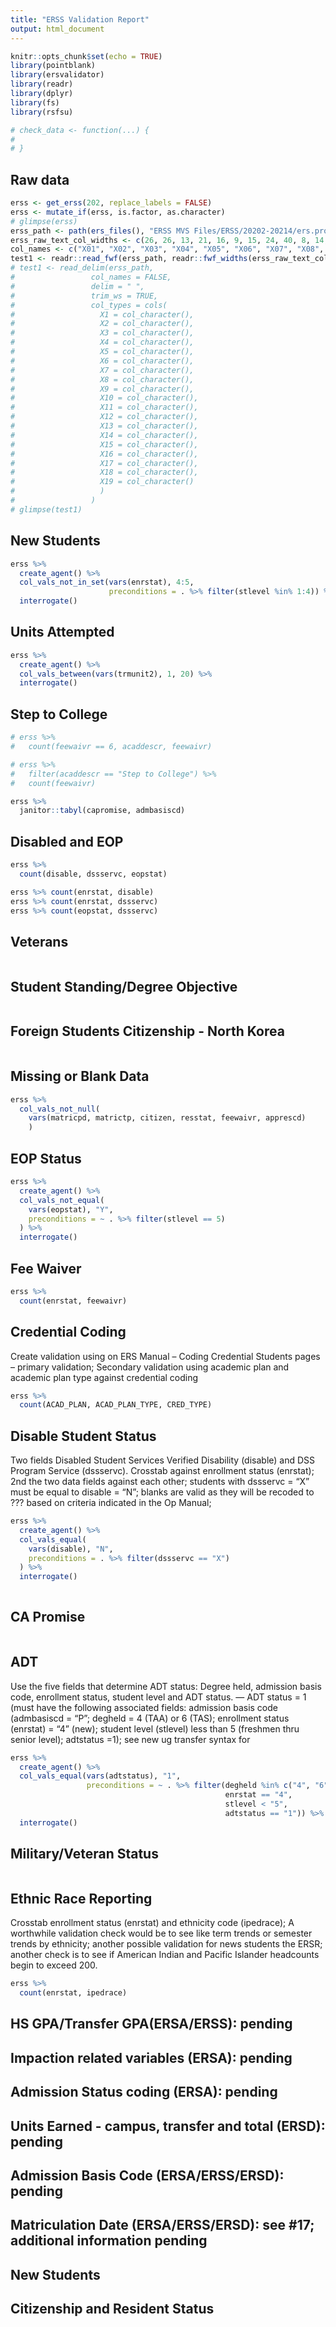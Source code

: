 ```yaml
---
title: "ERSS Validation Report"
output: html_document
---
```


```r
knitr::opts_chunk$set(echo = TRUE)
library(pointblank)
library(ersvalidator)
library(readr)
library(dplyr)
library(fs)
library(rsfsu)

# check_data <- function(...) {
#   
# }

```

## Raw data
```r
erss <- get_erss(202, replace_labels = FALSE)
erss <- mutate_if(erss, is.factor, as.character)
# glimpse(erss)
erss_path <- path(ers_files(), "ERSS MVS Files/ERSS/20202-20214/ers.prod.ers2020275.Edited.EALLEN.txt")
erss_raw_text_col_widths <- c(26, 26, 13, 21, 16, 9, 15, 24, 40, 8, 14, 12, 3, 8, 83, 22, 2, 12)
col_names <- c("X01", "X02", "X03", "X04", "X05", "X06", "X07", "X08", "X09", "X10", "X11", "X12", "X13", "X14", "X15", "X16", "X17", "X18")
test1 <- readr::read_fwf(erss_path, readr::fwf_widths(erss_raw_text_col_widths, col_names))
# test1 <- read_delim(erss_path,
#                 col_names = FALSE,
#                 delim = " ",
#                 trim_ws = TRUE,
#                 col_types = cols(
#                   X1 = col_character(),
#                   X2 = col_character(),
#                   X3 = col_character(),
#                   X4 = col_character(),
#                   X5 = col_character(),
#                   X6 = col_character(),
#                   X7 = col_character(),
#                   X8 = col_character(),
#                   X9 = col_character(),
#                   X10 = col_character(),
#                   X11 = col_character(),
#                   X12 = col_character(),
#                   X13 = col_character(),
#                   X14 = col_character(),
#                   X15 = col_character(),
#                   X16 = col_character(),
#                   X17 = col_character(),
#                   X18 = col_character(),
#                   X19 = col_character()
#                   )
#                 )
# glimpse(test1)
```


## New Students

```r
erss %>%
  create_agent() %>% 
  col_vals_not_in_set(vars(enrstat), 4:5,
                      preconditions = . %>% filter(stlevel %in% 1:4)) %>%
  interrogate()
```

## Units Attempted

```r
erss %>% 
  create_agent() %>% 
  col_vals_between(vars(trmunit2), 1, 20) %>% 
  interrogate()
```

## Step to College

```r
# erss %>%
#   count(feewaivr == 6, acaddescr, feewaivr)
```

```r
# erss %>%
#   filter(acaddescr == "Step to College") %>%
#   count(feewaivr)
```

```r
erss %>% 
  janitor::tabyl(capromise, admbasiscd)
```

## Disabled and EOP
```r
erss %>% 
  count(disable, dssservc, eopstat)

erss %>% count(enrstat, disable)
erss %>% count(enrstat, dssservc)
erss %>% count(eopstat, dssservc)
```

## Veterans

```r

```

## Student Standing/Degree Objective

```r

```

## Foreign Students Citizenship - North Korea

```r

```

## Missing or Blank Data

```r
erss %>% 
  col_vals_not_null(
    vars(matricpd, matrictp, citizen, resstat, feewaivr, apprescd)
    )
```

## EOP Status


```r
erss %>% 
  create_agent() %>% 
  col_vals_not_equal(
    vars(eopstat), "Y",
    preconditions = ~ . %>% filter(stlevel == 5)
  ) %>% 
  interrogate()
```

## Fee Waiver

```r
erss %>% 
  count(enrstat, feewaivr)
```

## Credential Coding

Create validation using on  ERS Manual – Coding Credential Students pages – primary validation; Secondary validation using academic plan and academic plan type against  credential coding

```r
erss %>% 
  count(ACAD_PLAN, ACAD_PLAN_TYPE, CRED_TYPE)
```


## Disable Student Status

Two fields Disabled Student Services Verified Disability (disable) and DSS Program Service (dssservc). Crosstab against enrollment status (enrstat); 2nd the two data fields against each other; students with dssservc = “X” must be equal to disable = “N”; blanks are valid as they will be recoded to ??? based on criteria indicated in the Op Manual;

```r
erss %>% 
  create_agent() %>% 
  col_vals_equal(
    vars(disable), "N",
    preconditions = . %>% filter(dssservc == "X")
  ) %>% 
  interrogate()
  
```

## CA Promise

```r

```

## ADT

Use the five fields that determine ADT status: Degree held, admission basis code, enrollment status, student level and ADT status. --- 
ADT status = 1 (must have the following associated fields: admission basis code (admbasiscd = “P”; degheld = 4 (TAA) or 6 (TAS); enrollment status (enrstat) = “4” (new); student level (stlevel) less than 5 (freshmen thru senior level); adtstatus =1); see new ug transfer syntax for 

```r
erss %>% 
  create_agent() %>% 
  col_vals_equal(vars(adtstatus), "1",
                 preconditions = ~ . %>% filter(degheld %in% c("4", "6"),
                                                enrstat == "4",
                                                stlevel < "5",
                                                adtstatus == "1")) %>% 
  interrogate()
```


## Military/Veteran Status

```r

```

## Ethnic Race Reporting

Crosstab enrollment status (enrstat) and ethnicity code (ipedrace); A worthwhile validation check would be to see like term trends or semester trends by ethnicity; another possible validation for news students  the ERSR; another check is to see if American Indian and Pacific Islander headcounts begin to exceed 200.


```r
erss %>% 
  count(enrstat, ipedrace)
```


## HS GPA/Transfer GPA(ERSA/ERSS): pending
 
## Impaction related variables (ERSA): pending

## Admission Status coding (ERSA): pending

## Units Earned - campus, transfer and total (ERSD): pending

## Admission Basis Code (ERSA/ERSS/ERSD): pending

## Matriculation Date (ERSA/ERSS/ERSD): see #17; additional information pending

## New Students

## Citizenship and Resident Status

```r

```

